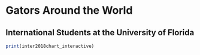 # Gators Around the World 
## International Students at the University of Florida 

```r

print(inter2018chart_interactive)
        
```

